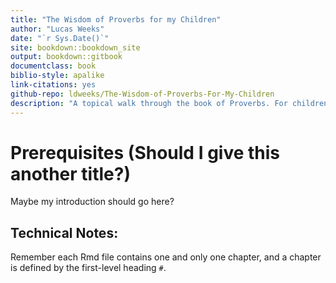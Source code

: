 ```yaml
--- 
title: "The Wisdom of Proverbs for my Children"
author: "Lucas Weeks"
date: "`r Sys.Date()`"
site: bookdown::bookdown_site
output: bookdown::gitbook
documentclass: book
biblio-style: apalike
link-citations: yes
github-repo: ldweeks/The-Wisdom-of-Proverbs-For-My-Children
description: "A topical walk through the book of Proverbs. For children. Scripture taken from the [World English Bible](https://ebible.org/web/)."
---
```


# Prerequisites (Should I give this another title?)

Maybe my introduction should go here?

## Technical Notes:

Remember each Rmd file contains one and only one chapter, and a chapter is defined by the first-level heading `#`.